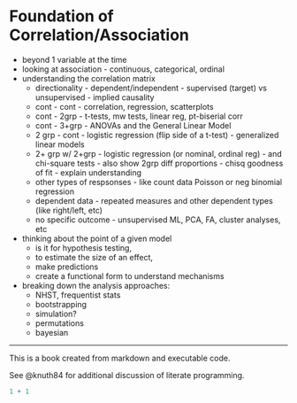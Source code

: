 # Foundation of Correlation/Association

* beyond 1 variable at the time
* looking at association - continuous, categorical, ordinal
* understanding the correlation matrix
    - directionality - dependent/independent - supervised (target) vs unsupervised - implied causality
    - cont - cont - correlation, regression, scatterplots
    - cont - 2grp - t-tests, mw tests, linear reg, pt-biserial corr
    - cont - 3+grp - ANOVAs and the General Linear Model
    - 2 grp - cont - logistic regression (flip side of a t-test) - generalized linear models
    - 2+ grp w/ 2+grp - logistic regression (or nominal, ordinal reg) - and chi-square tests - also show 2grp diff proportions - chisq goodness of fit - explain understanding
    - other types of respsonses - like count data Poisson or neg binomial regression
    - dependent data - repeated measures and other dependent types (like right/left, etc)
    - no specific outcome - unsupervised ML, PCA, FA, cluster analyses, etc
    
* thinking about the point of a given model 
    - is it for hypothesis testing, 
    - to estimate the size of an effect, 
    - make predictions
    - create a functional form to understand mechanisms
    
* breaking down the analysis approaches:
    - NHST, frequentist stats
    - bootstrapping
    - simulation?
    - permutations
    - bayesian
    

    

---

This is a book created from markdown and executable code.

See @knuth84 for additional discussion of literate programming.

```r
1 + 1
```
